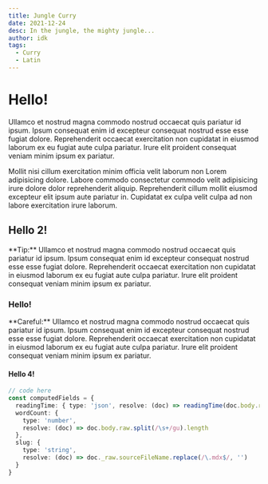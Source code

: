 ```yaml
---
title: Jungle Curry
date: 2021-12-24
desc: In the jungle, the mighty jungle...
author: idk
tags:
  - Curry
  - Latin
---
```


# Hello!

Ullamco et nostrud magna commodo nostrud occaecat quis pariatur id ipsum. Ipsum
consequat enim id excepteur consequat nostrud esse esse fugiat dolore.
Reprehenderit occaecat exercitation non cupidatat in eiusmod laborum ex eu
fugiat aute culpa pariatur. Irure elit proident consequat veniam minim ipsum ex
pariatur.

Mollit nisi cillum exercitation minim officia velit laborum non Lorem
adipisicing dolore. Labore commodo consectetur commodo velit adipisicing irure
dolore dolor reprehenderit aliquip. Reprehenderit cillum mollit eiusmod
excepteur elit ipsum aute pariatur in. Cupidatat ex culpa velit culpa ad non
labore exercitation irure laborum.

## Hello 2!

<Callout type="note">
  **Tip:** Ullamco et nostrud magna commodo nostrud occaecat quis pariatur id
  ipsum. Ipsum consequat enim id excepteur consequat nostrud esse esse fugiat
  dolore. Reprehenderit occaecat exercitation non cupidatat in eiusmod laborum
  ex eu fugiat aute culpa pariatur. Irure elit proident consequat veniam minim
  ipsum ex pariatur.
</Callout>

### Hello!

<Callout type="warning">
  **Careful:** Ullamco et nostrud magna commodo nostrud occaecat quis pariatur
  id ipsum. Ipsum consequat enim id excepteur consequat nostrud esse esse fugiat
  dolore. Reprehenderit occaecat exercitation non cupidatat in eiusmod laborum
  ex eu fugiat aute culpa pariatur. Irure elit proident consequat veniam minim
  ipsum ex pariatur.
</Callout>

#### Hello 4!

```typescript:lib/mdx.ts
// code here
const computedFields = {
  readingTime: { type: 'json', resolve: (doc) => readingTime(doc.body.raw) },
  wordCount: {
    type: 'number',
    resolve: (doc) => doc.body.raw.split(/\s+/gu).length
  },
  slug: {
    type: 'string',
    resolve: (doc) => doc._raw.sourceFileName.replace(/\.mdx$/, '')
  }
}
```

